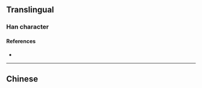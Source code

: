 {{also|瀏}}
{{character info}}
==Translingual==

===Han character===
{{Han char|rn=85|rad=水|as=06|sn=9|four=|canj=EYKN|ids=⿰氵刘 or ⿰汶刂}}

====References====
* {{Han ref|kx=0623.171|hdz=31615.050|uh=6D4F|ud=27983}}

----

==Chinese==
{{zh-see|瀏}}